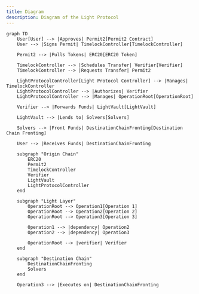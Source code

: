 ```yaml
---
title: Diagram
description: Diagram of the Light Protocol
---
```


```mermaid
graph TD
    User[User] --> |Approves| Permit2[Permit2 Contract]
    User --> |Signs Permit| TimelockController[TimelockController]

    Permit2 --> |Pulls Tokens| ERC20[ERC20 Token]

    TimelockController --> |Schedules Transfer| Verifier[Verifier]
    TimelockController --> |Requests Transfer| Permit2

    LightProtocolController[Light Protocol Controller] --> |Manages| TimelockController
    LightProtocolController --> |Authorizes| Verifier
    LightProtocolController --> |Manages| OperationRoot[OperationRoot]

    Verifier --> |Forwards Funds| LightVault[LightVault]

    LightVault --> |Lends to| Solvers[Solvers]

    Solvers --> |Front Funds| DestinationChainFronting[Destination Chain Fronting]

    User --> |Receives Funds| DestinationChainFronting

    subgraph "Origin Chain"
        ERC20
        Permit2
        TimelockController
        Verifier
        LightVault
        LightProtocolController
    end

    subgraph "Light Layer"
        OperationRoot --> Operation1[Operation 1]
        OperationRoot --> Operation2[Operation 2]
        OperationRoot --> Operation3[Operation 3]

        Operation1 --> |dependency| Operation2
        Operation2 --> |dependency| Operation3

        OperationRoot --> |verifier| Verifier
    end

    subgraph "Destination Chain"
        DestinationChainFronting
        Solvers
    end

    Operation3 --> |Executes on| DestinationChainFronting
```
